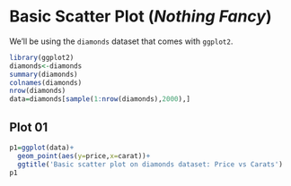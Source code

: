 Basic Scatter Plot (*Nothing Fancy*)
====================================

We'll be using the `diamonds` dataset that comes with `ggplot2`.

```r

library(ggplot2)
diamonds<-diamonds
summary(diamonds)
colnames(diamonds)
nrow(diamonds)
data=diamonds[sample(1:nrow(diamonds),2000),]
```

Plot 01
-------
```r

p1=ggplot(data)+
  geom_point(aes(y=price,x=carat))+
  ggtitle('Basic scatter plot on diamonds dataset: Price vs Carats')
p1

```